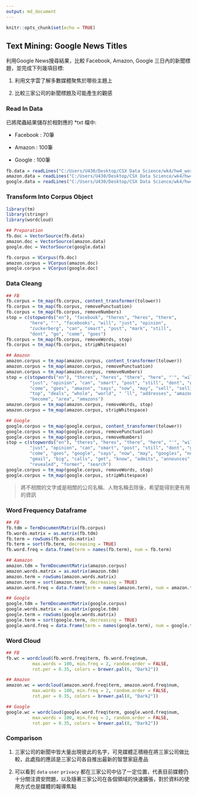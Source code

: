 ```yaml
---
output: md_document
---
```


```r
knitr::opts_chunk$set(echo = TRUE)
```

## Text Mining: Google News Titles
利用Google News搜尋結果，比較 Facebook, Amazon, Google 三日內的新聞標題，並完成下列幾項目標:

1. 利用文字雲了解多數媒體聚焦於哪些主題上

2. 比較三家公司的新聞標題及可能產生的觀感


### Read In Data
已將爬蟲結果儲存於相對應的 *txt 檔中:

* Facebook : 70筆

* Amazon : 100筆

* Google : 100筆

```r
fb.data = readLines("C:/Users/U430/Desktop/CSX Data Science/wk4/hw4_wordcloud/Facebooknews.txt")
amazon.data = readLines("C:/Users/U430/Desktop/CSX Data Science/wk4/hw4_wordcloud/Amazonnews.txt")
google.data = readLines("C:/Users/U430/Desktop/CSX Data Science/wk4/hw4_wordcloud/Googlenews.txt")
```

### Transform Into Corpus Object

```r
library(tm)
library(stringr)
library(wordcloud)

## Preparation
fb.doc = VectorSource(fb.data)
amazon.doc = VectorSource(amazon.data)
google.doc = VectorSource(google.data)

fb.corpus = VCorpus(fb.doc)
amazon.corpus = VCorpus(amazon.doc)
google.corpus = VCorpus(google.doc)
```

### Data Cleang

```r
## FB
fb.corpus = tm_map(fb.corpus, content_transformer(tolower))
fb.corpus = tm_map(fb.corpus, removePunctuation)
fb.corpus = tm_map(fb.corpus, removeNumbers)
stop = c(stopwords("en"), "facebook", "theres", "heres", "there", 
         "here", "'", "facebooks", "will", "just", "opinion", 
         "zuckerberg", "can", "smart", "post", "mark", "still", 
         "dont", "go", "come", "goes")
fb.corpus = tm_map(fb.corpus, removeWords, stop)
fb.corpus = tm_map(fb.corpus, stripWhitespace)

## Amazon
amazon.corpus = tm_map(amazon.corpus, content_transformer(tolower))
amazon.corpus = tm_map(amazon.corpus, removePunctuation)
amazon.corpus = tm_map(amazon.corpus, removeNumbers)
stop = c(stopwords("en"), "theres", "heres", "there", "here", "'", "will", 
         "just", "opinion", "can", "smart", "post", "still", "dont", "go",
         "come", "goes", "amazon", "says", "now", "may", "sell", "selling", 
         "top", "deals", "whole", "world", " ’ll", "addresses", "amazoncom", 
         "become", "area", "amazons")
amazon.corpus = tm_map(amazon.corpus, removeWords, stop)
amazon.corpus = tm_map(amazon.corpus, stripWhitespace)

## Google
google.corpus = tm_map(google.corpus, content_transformer(tolower))
google.corpus = tm_map(google.corpus, removePunctuation)
google.corpus = tm_map(google.corpus, removeNumbers)
stop = c(stopwords("en"), "theres", "heres", "there", "here", "'", "will", 
         "just", "opinion", "can", "smart", "post", "still", "dont", "go",
         "come", "goes", "google", "says", "now", "may", "googles", "news", 
         "gmail", "big", "calls", "get", "know", "admits", "announces","years", "friday",
         "revealed", "former", "search")
google.corpus = tm_map(google.corpus, removeWords, stop)
google.corpus = tm_map(google.corpus, stripWhitespace)
```

> 將不相關的文字或是相關的公司名稱、人物名稱去除後，希望能得到更有用的資訊

### Word Frequency Dataframe

```r
## FB
fb.tdm = TermDocumentMatrix(fb.corpus)
fb.words.matrix = as.matrix(fb.tdm)
fb.term = rowSums(fb.words.matrix)
fb.term = sort(fb.term, decreasing = TRUE)
fb.word.freq = data.frame(term = names(fb.term), num = fb.term)

## Aamazon
amazon.tdm = TermDocumentMatrix(amazon.corpus)
amazon.words.matrix = as.matrix(amazon.tdm)
amazon.term = rowSums(amazon.words.matrix)
amazon.term = sort(amazon.term, decreasing = TRUE)
amazon.word.freq = data.frame(term = names(amazon.term), num = amazon.term)

## Google
google.tdm = TermDocumentMatrix(google.corpus)
google.words.matrix = as.matrix(google.tdm)
google.term = rowSums(google.words.matrix)
google.term = sort(google.term, decreasing = TRUE)
google.word.freq = data.frame(term = names(google.term), num = google.term)
```

### Word Cloud

```r
## FB
fb.wc = wordcloud(fb.word.freq$term, fb.word.freq$num, 
          max.words = 100, min.freq = 2, random.order = FALSE, 
          rot.per = 0.35, colors = brewer.pal(6, "Dark2"))

## Amazon
amazon.wc = wordcloud(amazon.word.freq$term, amazon.word.freq$num, 
          max.words = 100, min.freq = 2, random.order = FALSE, 
          rot.per = 0.35, colors = brewer.pal(8, "Dark2"))

## Google
google.wc = wordcloud(google.word.freq$term, google.word.freq$num, 
          max.words = 100, min.freq = 2, random.order = FALSE, 
          rot.per = 0.35, colors = brewer.pal(8, "Dark2"))
```


### Comparison

1. 三家公司的新聞中皆大量出現彼此的名字，可見媒體正積極在將三家公司做比較，此處指的應該是三家公司各自推出最新的智慧家庭產品

2. 可以看到 `data` `user` `privacy` 都在三家公司中佔了一定位置，代表目前媒體仍十分關注資安問題，以及隨著三家公司在各個領域的快速擴張，對於資料的使用方式也是媒體的報導焦點